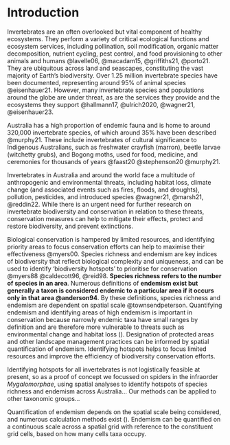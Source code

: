 # Introduction

<!-- Beautiful start to the report! Well done Josh! -->

Invertebrates are an often overlooked but vital component of healthy ecosystems. They perform a variety of critical ecological functions and ecosystem services, including pollination, soil modification, organic matter decomposition, nutrient cycling, pest control, and food provisioning to other animals and humans @lavelle06, @macadam15, @griffiths21, @porto21. They are ubiquitous across land and seascapes, constituting the vast majority of Earth's biodiversity. Over 1.25 million invertebrate species have been documented, representing around 95% of animal species @eisenhauer21. However, many invertebrate species and populations around the globe are under threat, as are the services they provide and the ecosystems they support @hallmann17, @ulrich2020, @wagner21, @eisenhauer23. 

<!-- Can we introduce some Australian stats here? See https://soe.dcceew.gov.au/biodiversity/environment/flora-and-fauna -->
Australia has a high proportion of endemic fauna and is home to around 320,000 invertebrate species, of which around 35% have been described @murphy21. These include invertebrates of cultural significance to Indigenous Australians, such as freshwater crayfish (marron), beetle larvae (witchetty grubs), and Bogong moths, used for food, medicine, and ceremonies for thousands of years @faast20 @stephenson20 @murphy21. 

Invertebrates in Australia and around the world face a multitude of anthropogenic and environmental threats, including habitat loss, climate change (and associated events such as fires, floods, and droughts), pollution, pesticides, and introduced species @wagner21, @marsh21, @reddin22. While there is an urgent need for further research on invertebrate biodiversity and conservation in relation to these threats, conservation measures can help to mitigate their effects, protect and restore biodiversity, and prevent extinctions.

Biological conservation is hampered by limited resources, and identifying priority areas to focus conservation efforts can help to maximise their effectiveness @myers00. Species richness and endemism are key indices of biodiversity that reflect biological complexity and uniqueness, and can be used to identify 'biodiversity hotspots' to prioritise for conservation @myers88 @caldecott96, @reid98. **Species richness refers to the number of species in an area**. Numerous definitions of **endemism exist but generally a taxon is considered endemic to a particular area if it occurs only in that area @anderson94**. By these definitions, species richness and endemism are dependent on spatial scale @townsendpeterson. Quantifying endemism and identifying areas of high endemism is important in conservation because narrowly endemic taxa have small ranges by definition and are therefore more vulnerable to threats such as environmental change and habitat loss (). Designation of protected areas and other landscape management practices can be informed by spatial quantification of endemism. Identifying hotspots helps to focus limited resources and improve the efficiency of biodiversity conservation efforts.

Identifying hotspots for all invertebrates is not logistically feasible at present, so as a proof of concept we focussed on spiders in the infraorder _Mygalomorphae_, using spatial analyses to identify hotspots of species richness and endemism across Australia... Our methods can be applied to other taxonomic groups... 

 <!-- I think we can move this nitty gritty stuff to the Statistical analyses/Endemism section -->
Quantification of endemism depends on the spatial scale being considered, and numerous calculation methods exist (). Endemism can be quantified on a continuous scale across a spatial grid with reference to the constituent grid cells, based on how many cells taxa occupy.